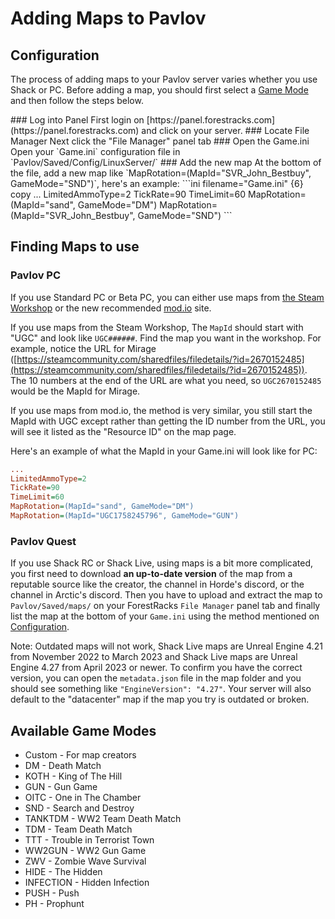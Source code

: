 
# Adding Maps to Pavlov

## Configuration

The process of adding maps to your Pavlov server varies whether you use Shack or PC. Before adding a map, you should first select a [Game Mode](/games/pavlov/adding-maps#available-game-modes) and then follow the steps below.

<Steps>
### Log into Panel
First login on [https://panel.forestracks.com](https://panel.forestracks.com) and click on your server.
### Locate File Manager
Next click the "File Manager" panel tab
### Open the Game.ini
Open your `Game.ini` configuration file in `Pavlov/Saved/Config/LinuxServer/`
### Add the new map
At the bottom of the file, add a new map like `MapRotation=(MapId="SVR_John_Bestbuy", GameMode="SND")`, here's an  example:
```ini filename="Game.ini" {6} copy
...
LimitedAmmoType=2
TickRate=90
TimeLimit=60
MapRotation=(MapId="sand", GameMode="DM")
MapRotation=(MapId="SVR_John_Bestbuy", GameMode="SND")
```
</Steps>

## Finding Maps to use
### Pavlov PC
If you use Standard PC or Beta PC, you can either use maps from [the Steam Workshop](https://steamcommunity.com/workshop/about/?appid=555160) or the new recommended [mod.io](https://mod.io/g/pavlov) site.

If you use maps from the Steam Workshop, The `MapId` should start with "UGC" and look like `UGC######`. Find the map you want in the workshop. For example, notice the URL for Mirage ([https://steamcommunity.com/sharedfiles/filedetails/?id=2670152485](https://steamcommunity.com/sharedfiles/filedetails/?id=2670152485)). The 10 numbers at the end of the URL are what you need, so `UGC2670152485` would be the MapId for Mirage.

If you use maps from mod.io, the method is very similar, you still start the MapId with UGC except rather than getting the ID number from the URL, you will see it listed as the "Resource ID" on the map page.

Here's an example of what the MapId in your Game.ini will look like for PC:
```ini filename="Game.ini" {6} copy
...
LimitedAmmoType=2
TickRate=90
TimeLimit=60
MapRotation=(MapId="sand", GameMode="DM")
MapRotation=(MapId="UGC1758245796", GameMode="GUN")
```

### Pavlov Quest
If you use Shack RC or Shack Live, using maps is a bit more complicated, you first need to download **an up-to-date version** of the map from a reputable source like the creator, the channel in Horde's discord, or the channel in Arctic's discord. Then you have to upload and extract the map to `Pavlov/Saved/maps/` on your ForestRacks `File Manager` panel tab and finally list the map at the bottom of your `Game.ini` using the method mentioned on [Configuration](/games/pavlov/adding-maps#configuration). 

Note: Outdated maps will not work, Shack Live maps are Unreal Engine 4.21 from November 2022 to March 2023 and Shack Live maps are Unreal Engine 4.27 from April 2023 or newer. To confirm you have the correct version, you can open the `metadata.json` file in the map folder and you should see something like `"EngineVersion": "4.27"`. Your server will also default to the "datacenter" map if the map you try is outdated or broken.

## Available Game Modes
* Custom - For map creators
* DM - Death Match
* KOTH - King of The Hill
* GUN - Gun Game
* OITC - One in The Chamber
* SND - Search and Destroy
* TANKTDM - WW2 Team Death Match
* TDM - Team Death Match
* TTT - Trouble in Terrorist Town
* WW2GUN - WW2 Gun Game
* ZWV - Zombie Wave Survival
* HIDE - The Hidden
* INFECTION - Hidden Infection
* PUSH - Push
* PH - Prophunt